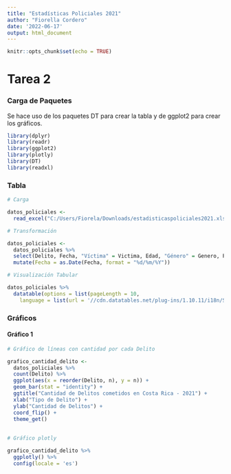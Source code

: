 ---
title: "Estadísticas Policiales 2021"
author: "Fiorella Cordero"
date: '2022-06-17'
output: html_document
---

```{r setup, include=FALSE}
knitr::opts_chunk$set(echo = TRUE)
```
# **Tarea 2**

### **Carga de Paquetes**

Se hace uso de los paquetes DT para crear la tabla y de ggplot2 para crear los gráficos. 

```{r carga de paquetes, message=FALSE}
library(dplyr)
library(readr)
library(ggplot2)
library(plotly)
library(DT)
library(readxl)
```

### Tabla

```{r Carga}

# Carga

datos_policiales <-
  read_excel("C:/Users/Fiorela/Downloads/estadisticaspoliciales2021.xls")

```

```{r Transformación}

# Transformación

datos_policiales <-
  datos_policiales %>%
  select(Delito, Fecha, "Víctima" = Victima, Edad, "Género" = Genero, Provincia, "Cantón" = Canton) %>%
  mutate(Fecha = as.Date(Fecha, format = "%d/%m/%Y"))

```

```{r Visualización}

# Visualización Tabular

datos_policiales %>%
  datatable(options = list(pageLength = 10,
    language = list(url = '//cdn.datatables.net/plug-ins/1.10.11/i18n/Spanish.json')))

```

### Gráficos

#### Gráfico 1

```{r}

# Gráfico de líneas con cantidad por cada Delito

grafico_cantidad_delito <-
  datos_policiales %>%
  count(Delito) %>% 
  ggplot(aes(x = reorder(Delito, n), y = n)) +
  geom_bar(stat = "identity") +
  ggtitle("Cantidad de Delitos cometidos en Costa Rica - 2021") +
  xlab("Tipo de Delito") +
  ylab("Cantidad de Delitos") +
  coord_flip() +
  theme_get()
  
  
# Gráfico plotly

grafico_cantidad_delito %>%
  ggplotly() %>% 
  config(locale = 'es')

```

